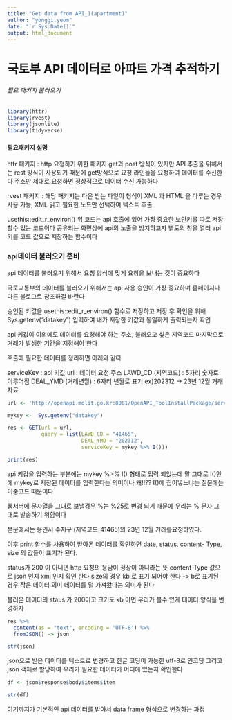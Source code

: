 ```yaml
---
title: "Get data from API_1(apartment)"
author: "yonggi.yeom"
date: "`r Sys.Date()`"
output: html_document
---
```


# 국토부 API 데이터로 아파트 가격 추적하기

###### 필요 패키지 불러오기
```r
library(httr)
library(rvest)
library(jsonlite)
library(tidyverse)
```

#### 필요패키지 설명
httr 패키지 :  http 요청하기 위한 패키지 
get과 post 방식이 있지만 API 추출을 위해서는 rest 방식이 사용되기 때문에
get방식으로 요청 라인들을 요청하여 데이터를 수신한다
주소만 제대로 요청하면 정상적으로 데이터 수신 가능하다

rvest 패키지 : 해당 패키지는 다운 받는 파일이 형식이 XML 과 HTML 을 다루는 경우 사용 가능, XML 읽고 필요한 노드만 선택하여 텍스트 추출 


usethis::edit_r_environ()
위 코드는 api 호출에 있어 가장 중요한 보안키를 따로 저장할수 있는 코드이다
공유되는 화면상에 api의 노출을 방지하고자 별도의 창을 열러 api 키를 코드 값으로 
저장하는 함수이다

### api데이터 불러오기 준비
api 데이터를 불러오기 위해서 요청 양식에 맞게 요청을 보내는 것이 중요하다

국토교통부의 데이터를 불러오기 위해서는 api 사용 승인이 가장 중요하며 
홈페이지나 다른 블로그르 참조하길 바란다

승인된 키값을 usethis::edit_r_environ() 함수로 저장하고
저장 후 확인을 위해 
Sys.getenv("datakey") 입력하여 내가 저장한 키값과 동일하게 출력되는지 확인

api 키값이 이외에도 데이터를 요청해야 하는 주소, 불러오고 싶은 지역코드
마지막으로 거래가 발생한 기간을 지정해야 한다

호출에 필요한 데이터를 정리하면 아래와 같다

serviceKey : api 키값
url : 데이터 요청 주소 
LAWD_CD (지역코드) :  5자리 숫자로 이루어짐
DEAL_YMD (거래년월) : 6자리 년월로 표기 ex)202312 -> 23년 12월 거래 자료

```r
url <- 'http://openapi.molit.go.kr:8081/OpenAPI_ToolInstallPackage/service/rest/RTMSOBJSvc/getRTMSDataSvcAptTrade'

mykey <-  Sys.getenv("datakey")

res <- GET(url = url,
           query = list(LAWD_CD = "41465",
                        DEAL_YMD = "202312",
                        serviceKey = mykey %>% I()))

print(res)
```

api 키갑을 입력하는 부분에는 mykey %>% I() 형태로 입력 되었는데
말 그대로 I()안에 mykey로 저장된 데이터를 입력한다는 의미이나 왜!!??
I()에 집어넣느냐는 질문에는 이중코드 때문이다

웹서버에 문자열을 그대로 보낼경우 %는 %25로 변경 되기 때문에
우리는 % 문자 그대로 발송하기 위함이다

본문에서는 용인시 수지구 (지역코드_41465)의 23년 12월 거래를요청하였다.


이후 print 함수를 사용하여 받아온 데이터를 확인하면
date, status, content- Type, size 의 값들이 표기가 된다.

status가 200 이 아니면 http 요청의 응담이 정상이 아니라는 뜻
content-Type 값으로 json 인지 xml 인지 확인 한다
size의 경우 kb 로 표기 되어야 한다 
-> b로 표기된 경우 작은 데이터 의미 데이터를 덜 가져왔다는 의미가 된다


불러온 데이터의 staus 가 200이고 크기도 kb 이면 우리가 볼수 있게
데이터 양식을 변경하자

```r
res %>% 
  content(as = "text", encoding = 'UTF-8') %>% 
  fromJSON() -> json

str(json)
```

json으로 받은 데이터를 텍스트로 변경하고 한글 코딩이 가능한 utf-8로 인코딩
그리고 json 객체로 할당하여 우리가 필요한 데이터가 어디에 있는지 확인한다

```r
df <- json$response$body$items$item

str(df)

```

여기까지가 기본적인 api 데이터를 받아서 data frame 형식으로 변경하는 과정









